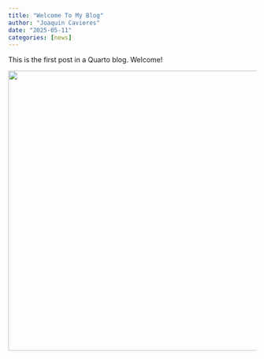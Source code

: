 ```yaml
---
title: "Welcome To My Blog"
author: "Joaquin Cavieres"
date: "2025-05-11"
categories: [news]
---
```


This is the first post in a Quarto blog. Welcome!

![](/images/plot2.jpg){width="569"}
